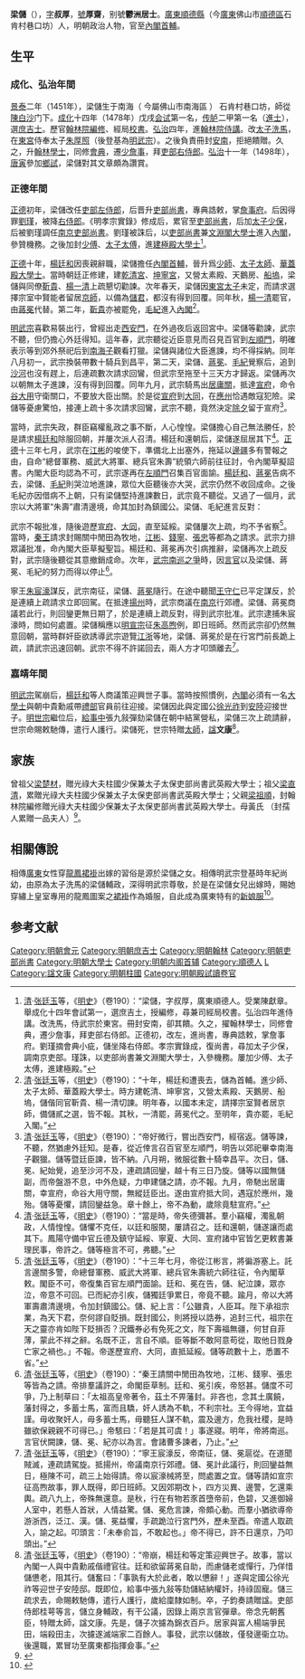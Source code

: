 {{明清人物信息框
| 姓名 = 梁儲
| 原名 = 
| 圖片名稱= 梁儲.jpg
| 圖片大小 = 220px
| 圖片說明 = 良丝纶堂1912年刻《郁洲遗稿》之梁储像
| 最高職務 = 特进光禄大夫左柱国少师兼太子太师吏部尚书华盖殿大学士
| 國家 = 大明
| 爵位 =
| 族裔 = 漢族
| 旗籍 = 
| 字號 = 叔厚
| 諡號 = 文康
| 出生日期 = [[景泰_(明朝)|景泰]]二年（1451年）
| 出生地點 = [[廣東承宣布政使司|廣東]][[南海縣|南海縣]]
| 逝世日期 = [[嘉靖|嘉靖]]六年（1527年）
| 逝世地點 = [[廣東承宣布政使司|廣東]][[順德縣|順德縣]]
| 墓葬 =
| 配偶 =冯氏
| 親屬 = [[梁億|梁億]]（弟）
| 出身 = 
* 成化十四年戊戌科進士及第
| 經歷 = 
| 著作 =《[[郁洲遗稿|郁洲遗稿]]》
}}

'''梁儲'''（{{bd|1451年||1527年|catIdx=L梁}}），[[表字|字]]'''叔厚'''，[[號|號]]'''厚齋'''，别號'''鬱洲居士'''。[[廣東承宣布政使司|廣東]][[順德縣|順德縣]]（今[[廣東|廣東]]佛山市[[順德區|順德區]]石肯村巷口坊）人，明朝政治人物，官至[[明朝內閣首輔|內閣首輔]]。

==生平==
===成化、弘治年間 ===
[[景泰_(年號)|景泰]]二年（1451年），梁儲生于南海（ 今屬佛山市南海區 ） 石肯村巷口坊，師從[[陳白沙|陳白沙]]门下。[[成化|成化]]十四年（1478年）戊戌[[会试|会试]]第一名，[[传胪|传胪]]二甲第一名（[[進士|進士]]），選[[庶吉士|庶吉士]]。歷官[[翰林院編修|翰林院編修]]、經局[[校書|校書]]。[[弘治|弘治]]四年，進[[翰林院侍講|翰林院侍講]]。改[[太子洗馬|太子洗馬]]，在[[東宮|東宮]]侍奉太子[[朱厚照|朱厚照]]（後登基為[[明武宗|明武宗]]）。之後負責冊封[[安南|安南]]，拒絕饋贈。久之，升[[翰林學士|翰林學士]]，同修[[會典|會典]]，遷[[少詹事|少詹事]]，拜[[吏部右侍郎|吏部右侍郎]]。[[弘治|弘治]]十一年（1498年），[[唐寅|唐寅]]參加[[鄉試|鄉試]]，梁儲對其文章頗為讚賞。

=== 正德年間 ===
[[正德_(明朝)|正德]]初年，梁儲改任[[吏部左侍郎|吏部左侍郎]]，后晋升[[吏部尚書|吏部尚書]]，專典誥敕，掌[[詹事府|詹事府]]。后因得罪[[劉瑾|劉瑾]]，被降[[右侍郎|右侍郎]]。《明孝宗實錄》修成后，累官至[[吏部尚書|吏部尚書]]，后加[[太子少保|太子少保]]，后被劉瑾調任[[南京吏部尚書|南京吏部尚書]]。劉瑾被誅后，以[[吏部尚書|吏部尚書]]兼[[文淵閣大學士|文淵閣大學士]]進入[[內閣|內閣]]，參贊機務。之後加封[[少傅|少傅]]、[[太子太傅|太子太傅]]，進[[建極殿大學士|建極殿大學士]]<ref>[[清|清]]·[[张廷玉|张廷玉]]等，《[[明史|明史]]》（卷190）：“梁儲，字叔厚，廣東順德人。受業陳獻章。舉成化十四年會試第一，選庶吉土，授編修，尋兼司經局校書。弘治四年進侍講。改洗馬，侍武宗於東宮。冊封安南，卻其饋。久之，擢翰林學士，同修會典，遷少詹事，拜吏部右侍郎。正德初，改左，進尚書，專典誥敕，掌詹事府。劉瑾摘會典小疵，儲坐降右侍郎。孝宗實錄成，復尚書，尋加太子少保，調南京吏部。瑾誅，以吏部尚書兼文淵閣大學士，入參機務。屢加少傅、太子太傅，進建極殿。”</ref>。

[[正德_(明朝)|正德]]十年，[[楊廷和|楊廷和]]因喪親辭職，梁儲擔任[[內閣首輔|內閣首輔]]，晉升爲[[少師|少師]]、[[太子太師|太子太師]]、[[華蓋殿大學士|華蓋殿大學士]]。當時朝廷正修建，建[[乾清宮|乾清宮]]、[[坤寧宮|坤寧宮]]，又營太素殿、天鵝房、[[船塢|船塢]]，梁儲與同僚[[靳貴|靳貴]]、[[楊一清|楊一清]]上疏懇切勸諫。次年春天，梁儲因[[東宮|東宮]][[太子|太子]]未定，而請求選擇宗室中賢能者留居[[北京市|京師]]，以備為[[儲君|儲君]]，都沒有得到回覆。同年秋，[[楊一清|楊一清]]罷官，由[[蔣冕|蔣冕]]代替。第二年，[[靳貴|靳貴]]亦被罷免，[[毛紀|毛紀]]進入[[明朝內閣|內閣]]<ref>[[清|清]]·[[张廷玉|张廷玉]]等，《[[明史|明史]]》（卷190）：“十年，楊廷和遭喪去，儲為首輔。進少師、太子太師、華蓋殿大學士。時方建乾清、坤寧宮，又營太素殿、天鵝房、船塢，儲偕同官靳貴、楊一清切諫。明年春，以國本未定，請擇宗室賢者居京師，備儲貳之選，皆不報。其秋，一清罷，蔣冕代之。至明年，貴亦罷，毛紀入閣。”</ref>。

[[明武宗|明武宗]]喜歡易裝出行，曾經出走[[西安門|西安門]]，在外過夜后返回宮中。梁儲等勸諫，武宗不聽，但仍擔心外廷得知。這年春，武宗聽從近臣意見而召見百官到[[左順門|左順門]]，明確表示等到郊外祭祀后到[[南海子|南海子]]觀看打獵。梁儲與諸位大臣進諫，均不得採納。同年八月初一，武宗換裝帶數十騎兵到昌平，第二天，梁儲、[[蔣冕|蔣冕]]、[[毛紀|毛紀]]覺察后，追到[[沙河|沙河]]也沒有趕上，后連疏數次請求回鸞，但武宗至拖至十三天方才歸返。梁儲再次以朝無太子進諫，沒有得到回覆。同年九月，武宗騎馬出[[居庸關|居庸關]]，抵達[[宣府|宣府]]，命令[[谷大用|谷大用]]守衛關口，不要放大臣出關。於是從[[宣府|宣府]]到[[大同市|大同]]，在[[應州|應州]]恰遇敵寇犯險。梁儲等憂慮驚怕，接連上疏十多次請求回鸞，武宗不聽，竟然決定[[除夕|除夕]]留于宣府<ref>[[清|清]]·[[张廷玉|张廷玉]]等，《[[明史|明史]]》（卷190）：“帝好微行，嘗出西安門，經宿返。儲等諫，不聽，然猶慮外廷知。是春，從近倖言召百官至左順門，明告以郊祀畢幸南海子觀獵。儲等暨廷臣諫，皆不納。八月朔，微服從數十騎幸昌平。次日，儲、冕、紀始覺，追至沙河不及，連疏請回鑾，越十有三日乃旋。儲等以國無儲副，而帝盤游不息，中外危疑，力申建儲之請，亦不報。九月，帝馳出居庸關，幸宣府，命谷大用守關，無縱廷臣出。遂由宣府抵大同，遇寇於應州，幾殆。儲等憂懼，請回鑾益急。章十餘上，帝不為動，歲除竟駐宣府。”</ref>。

當時，武宗失政，群臣竊權亂政之事不斷，人心惶惶。梁儲擔心自己無法勝任，於是請求[[楊廷和|楊廷和]]除服回朝，并屢次派人召清。楊廷和還朝后，梁儲遂屈居其下<ref>[[清|清]]·[[张廷玉|张廷玉]]等，《[[明史|明史]]》（卷190）：“當是時，帝失德彌甚。羣小竊權，濁亂朝政，人情惶惶。儲懼不克任，以廷和服闋，屢請召之。廷和還朝，儲遂讓而處其下。鳳陽守備中官丘德及鎮守延綏、寧夏、大同、宣府諸中官皆乞更敕書兼理民事，帝許之。儲等極言不可，弗聽。”</ref>。[[正德_(明朝)|正德]]十三年七月，武宗在[[江彬_(明朝)|江彬]]的唆使下，準備北上出塞外，拖延以[[邊疆|邊疆]]多有警報之由，自命“總督軍務、威武大將軍、總兵官朱壽”統領六師前往征討，令內閣草擬詔書。內閣大臣均認為不可，武宗遂再在[[左順門|左順門]]召集百官面諭。[[楊廷和|楊廷和]]、[[蔣冕|蔣冕]]告病不去，梁儲、[[毛紀|毛紀]]則哭泣地進諫，眾位大臣聽後亦大哭，武宗仍然不收回成命。之後毛紀亦因借病不上朝，只有梁儲堅持進諫數日，武宗竟不聽從。又過了一個月，武宗以大將軍“朱壽”肅清邊境，命其加封為鎮國公。梁儲、毛紀進言反對：

{{Cquote|國公雖然尊貴，但終是人臣。陛下承祖宗社稷，是天下的君主，奈何要謬稱自貶呢？既然封為國公，則必須授予誥券，追封三代，祖宗的在天之靈又怎會肯定陛下您的貶損呢？況且鐵券必有免死之文，陛下壽福無疆，何必妄自菲薄，蒙此不祥的言辭呢？名既不正，言自不順。臣等斷不敢阿諛奉承，自取他日戮身亡家的禍患啊。}}

武宗不報批准，隨後遊歷[[宣府|宣府]]、[[大同市|大同]]，直至延綏。梁儲屢次上疏，均不予省察<ref>[[清|清]]·[[张廷玉|张廷玉]]等，《[[明史|明史]]》（卷190）：“十三年七月，帝從江彬言，將徧游塞上。託言邊關多警，命總督軍務、威武大將軍、總兵官朱壽統六師往征，令內閣草敕。閣臣不可，帝復集百官左順門面諭。廷和、冕在告，儲、紀泣諫，眾亦泣，帝意不可回。已而紀亦引疾，儲獨廷爭累日，帝竟不聽。踰月，帝以大將軍壽肅清邊境，令加封鎮國公。儲、紀上言：「公雖貴，人臣耳。陛下承祖宗業，為天下君，奈何謬自貶損。既封國公，則將授以誥券，追封三代，祖宗在天之靈亦肯如陛下貶損否？況鐵券必有免死之文，陛下壽福無疆，何甘自菲薄，蒙此不祥之辭。名既不正，言自不順。臣等斷不敢阿意苟從，取他日戮身亡家之禍也。」不報。帝遂歷宣府、大同，直抵延綏。儲等疏數十上，悉置不省。”</ref>。當時，[[秦王|秦王]]請求封賜關中閒田為牧地，[[江彬|江彬]]、[[錢寧|錢寧]]、[[張忠|張忠]]等都為之請求。武宗力排眾議批准，命內閣大臣草擬聖旨。楊廷和、蔣冕再次引病推辭，梁儲再次上疏反對，武宗隨後聽從其意撤銷成命。次年，[[武宗南巡之爭|武宗南巡之爭]]時，因[[言官|言官]]以及梁儲、蔣冕、毛紀的努力而得以停止<ref>[[清|清]]·[[张廷玉|张廷玉]]等，《[[明史|明史]]》（卷190）：“秦王請關中閒田為牧地，江彬、錢寧、張忠等皆為之請。帝排羣議許之，命閣臣草制。廷和、冕引疾，帝怒甚。儲度不可爭，乃上制草曰：「太祖高皇帝著令，茲土不畀藩封。非吝也，念其土廣饒，藩封得之，多蓄士馬，富而且驕，奸人誘為不軌，不利宗社。王今得地，宜益謹。毋收聚奸人，毋多蓄士馬，毋聽狂人謀不軌，震及邊方，危我社稷，是時雖欲保親親不可得已。」帝駭曰：「若是其可虞！」事遂寢。明年，帝將南巡。言官伏闕諫，儲、冕、紀亦以為言。會諸曹多諫者，乃止。”</ref>。

寧王[[朱宸濠|朱宸濠]]謀反，武宗南征，梁儲、[[蔣冕|蔣冕]]隨行。在途中聽聞[[王守仁|王守仁]]已平定謀反，於是連續上疏請求立即回駕。在抵達[[揚州|揚州]]時，武宗商議在[[南京|南京]]行郊禮。梁儲、蔣冕商議若此行，則回鑾更無日期了，於是連續上疏反對，得到武宗批准。武宗逮捕朱宸濠時，問如何處置。梁儲稱應以[[明宣宗|明宣宗]]征[[朱高煦|朱高煦]]例，即日班師。然而武宗卻仍然無意回朝，當時群奸臣欲誘導武宗遊覽[[江浙|江浙]]等地，梁儲、蔣冕於是在行宮門前長跪上疏，請武宗迅速回朝。武宗不得不許諾回去，兩人方才叩頭離去<ref>[[清|清]]·[[张廷玉|张廷玉]]等，《[[明史|明史]]》（卷190）：“寧王宸濠反，帝南征，儲、冕扈從。在道聞賊滅，連疏請駕旋。抵揚州，帝議南京行郊禮。儲、冕計此議行，則回鑾益無日，極陳不可，疏三上始得請。帝以宸濠械將至，問處置之宜。儲等請如宣宗征高煦故事，罪人既得，即日班師。又因郊期改卜，四方災異、邊警，乞還乘輿。疏八九上，帝殊無還意。是秋，行在有物若豕首墮帝前，色碧，又進御婦人室中，若懸人首狀，人情益驚。儲、冕危言諫，帝頗心動。而羣小猶欲導帝游浙西，泛江、漢。儲、冕益懼，手疏跪泣行宮門外，歷未至酉。帝遣人取疏入，諭之起。叩頭言：「未奉俞旨，不敢起也。」帝不得已，許不日還京，乃叩頭出。”</ref>。

=== 嘉靖年間 ===
[[明武宗|明武宗]]駕崩后，[[楊廷和|楊廷和]]等人商議策迎興世子事。當時按照慣例，[[內閣|內閣]]必須有一名[[大學士|大學士]]與朝中貴勳戚帶[[禮部|禮部]]官員前往迎接。梁儲因此與定國公[[徐光祚|徐光祚]]到[[安陸|安陸]]迎接世子。[[明世宗|明世宗]]繼位后，[[給事中|給事中]]張九敍彈劾梁儲在朝中結黨營私，梁儲三次上疏請辭，世宗命賜敕馳傳，遣行人護行。梁儲死，世宗特贈[[太師|太師]]，[[諡|諡]]'''文康'''<ref>[[清|清]]·[[张廷玉|张廷玉]]等，《[[明史|明史]]》（卷190）：“帝崩，楊廷和等定策迎興世子。故事，當以內閣一人與中貴勳戚偕禮官往。廷和欲留蔣冕自助，而慮儲老或憚行，乃佯惜儲憊老，阻其行。儲奮曰：「事孰有大於此者，敢以憊辭！」遂與定國公徐光祚等迎世子安陸邸。既即位，給事中張九敍等劾儲結納權奸，持祿固寵。儲三疏求去，命賜敕馳傳，遣行人護行，歲給廩隸如制。卒，子鈞奏請贈諡。吏部侍郎桂萼等言，儲立身輔政，有干公議，因錄上兩京言官彈章。帝念先朝舊臣，特贈太師，諡文康。先是，儲子次攄為錦衣百戶。居家與富人楊端爭民田，端殺田主，次攄遂滅端家二百餘人。事發，武宗以儲故，僅發邊衞立功。後還職，累冒功至廣東都指揮僉事。”</ref>。

== 家族 ==
曾祖父[[梁楚材|梁楚材]]，贈光祿大夫柱國少保兼太子太保吏部尚書武英殿大學士；祖父[[梁直清|梁直清]]，累贈光祿大夫柱國少保兼太子太保吏部尚書武英殿大學士；父親[[梁祖順|梁祖順]]，封翰林院編修贈光祿大夫柱國少保兼太子太保吏部尚書武英殿大學士。母黃氏 （封孺人累贈一品夫人）<ref>{{Cite book|title=天一阁藏明代科举录选刊 登科录 点校本|last=龚延明主编|first=|publisher=宁波出版社|year=2016|isbn=978-7-5526-2320-8|location=宁波|pages=|quote=《天一閣藏明代科舉錄選刊.登科錄》之《正德六年辛未科進士登科錄》}}</ref>。

==相關傳說==
相傳[[廣東|廣東]]女性穿[[龍鳳裙褂|龍鳳裙褂]]出嫁的習俗是源於梁儲之女。相傳明武宗登基時年紀尚幼，由原為太子洗馬的梁儲輔政，深得明武宗尊敬，於是在梁儲女兒出嫁時，賜她穿繡上皇室專用的龍鳳圖案之[[裙褂|裙褂]]作為婚服，自此成為廣東特有的[[新娘服|新娘服]]<ref>{{Cite web |url=http://jcchuhainews.chuhai.hk/?p=8317 |title=出嫁方知裙褂美 |accessdate=2015-06-08 |archive-date=2015-06-14 |archive-url=https://web.archive.org/web/20150614121821/http://jcchuhainews.chuhai.hk/?p=8317 |dead-url=no }}</ref>。
==参考文献==
{{reflist}}

{{start box}}
{{s-off}}
{{succession box|[[楊廷和|楊廷和]]|[[楊廷和|楊廷和]]|[[明朝内阁|明朝内阁]][[明朝首辅列表|首輔]]|1515年－1517年}}
{{end box}}

{{明朝首輔}}
{{成化十四年戊戌科殿試金榜}}
{{Authority control}}

{{DEFAULTSORT:Liang梁}}
[[Category:明朝會元|Category:明朝會元]]
[[Category:明朝庶吉士|Category:明朝庶吉士]]
[[Category:明朝翰林|Category:明朝翰林]]
[[Category:明朝吏部尚書|Category:明朝吏部尚書]]
[[Category:明朝大學士|Category:明朝大學士]]
[[Category:明朝内阁首辅|Category:明朝内阁首辅]]
[[Category:順德人|Category:順德人]]
[[Category:梁姓|L]]
[[Category:諡文康|Category:諡文康]]
[[Category:明朝柱國|Category:明朝柱國]]
[[Category:明朝殿試讀卷官|Category:明朝殿試讀卷官]]